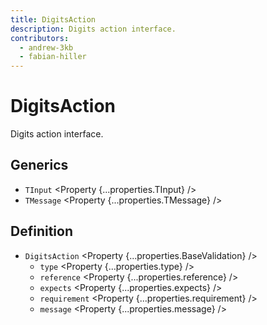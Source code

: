 ```yaml
---
title: DigitsAction
description: Digits action interface.
contributors:
  - andrew-3kb
  - fabian-hiller
---
```



# DigitsAction

Digits action interface.

## Generics

- `TInput` <Property {...properties.TInput} />
- `TMessage` <Property {...properties.TMessage} />

## Definition

- `DigitsAction` <Property {...properties.BaseValidation} />
  - `type` <Property {...properties.type} />
  - `reference` <Property {...properties.reference} />
  - `expects` <Property {...properties.expects} />
  - `requirement` <Property {...properties.requirement} />
  - `message` <Property {...properties.message} />
